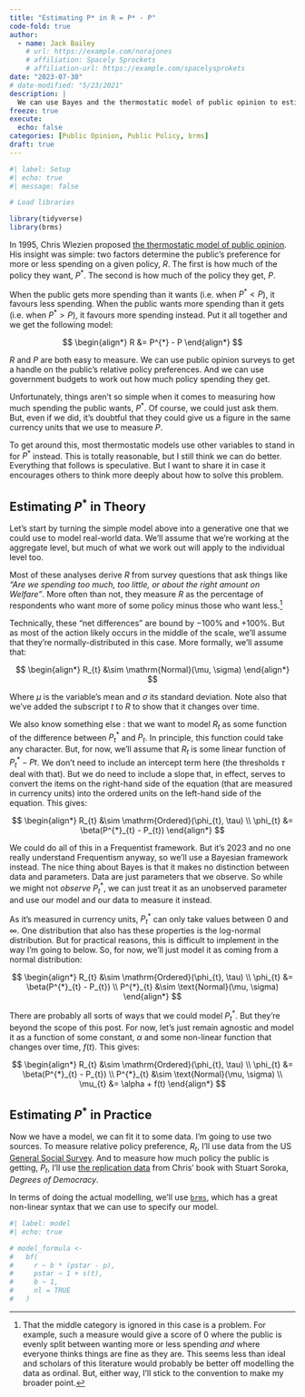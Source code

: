 ```yaml
---
title: "Estimating P* in R = P* - P"
code-fold: true
author:
  - name: Jack Bailey
    # url: https://example.com/norajones
    # affiliation: Spacely Sprockets
    # affiliation-url: https://example.com/spacelysprokets
date: "2023-07-30"
# date-modified: "5/23/2021"
description: |
  We can use Bayes and the thermostatic model of public opinion to estimate latent policy preferences
freeze: true
execute: 
  echo: false
categories: [Public Opinion, Public Policy, brms]
draft: true
---
```


```r
#| label: Setup
#| echo: true
#| message: false

# Load libraries

library(tidyverse)
library(brms)

```

In 1995, Chris Wlezien proposed [the thermostatic model of public opinion](https://www.jstor.org/stable/2111666). His insight was simple: two factors determine the public's preference for more or less spending on a given policy, $R$. The first is how much of the policy they want, $P^{*}$. The second is how much of the policy they get, $P$.

When the public gets more spending than it wants (i.e. when $P^{*} < P$), it favours less spending. When the public wants more spending than it gets (i.e. when $P^{*} > P$), it favours more spending instead. Put it all together and we get the following model:

$$
\begin{align*}
R &= P^{*} - P
\end{align*}
$$

$R$ and $P$ are both easy to measure. We can use public opinion surveys to get a handle on the public's relative policy preferences. And we can use government budgets to work out how much policy spending they get.

Unfortunately, things aren't so simple when it comes to measuring how much spending the public wants, $P^{*}$. Of course, we could just ask them. But, even if we did, it's doubtful that they could give us a figure in the same currency units that we use to measure $P$.

To get around this, most thermostatic models use other variables to stand in for $P^{*}$ instead. This is totally reasonable, but I still think we can do better. Everything that follows is speculative. But I want to share it in case it encourages others to think more deeply about how to solve this problem.

## Estimating $P^{*}$ in Theory

Let's start by turning the simple model above into a generative one that we could use to model real-world data. We'll assume that we're working at the aggregate level, but much of what we work out will apply to the individual level too.

Most of these analyses derive $R$ from survey questions that ask things like *"Are we spending too much, too little, or about the right amount on Welfare"*. More often than not, they measure $R$ as the percentage of respondents who want more of some policy minus those who want less.[^1]

[^1]: That the middle category is ignored in this case is a problem. For example, such a measure would give a score of $0$ where the public is evenly split between wanting more or less spending *and* where everyone thinks things are fine as they are. This seems less than ideal and scholars of this literature would probably be better off modelling the data as ordinal. But, either way, I'll stick to the convention to make my broader point.

Technically, these "net differences" are bound by $-100\%$ and $+100\%$. But as most of the action likely occurs in the middle of the scale, we'll assume that they're normally-distributed in this case. More formally, we'll assume that:

$$
\begin{align*}
R_{t} &\sim \mathrm{Normal}(\mu, \sigma)
\end{align*}
$$

Where $\mu$ is the variable's mean and $\sigma$ its standard deviation. Note also that we've added the subscript $t$ to $R$ to show that it changes over time.





We also know something else : that we want to model $R_{t}$ as some function of the difference between $P^{*}_{t}$ and $P_{t}$. In principle, this function could take any character. But, for now, we'll assume that $R_{t}$ is some linear function of $P^{*}_{t} - P{t}$. We don't need to include an intercept term here (the thresholds $\tau$ deal with that). But we do need to include a slope that, in effect, serves to convert the items on the right-hand side of the equation (that are measured in currency units) into the ordered units on the left-hand side of the equation. This gives:

$$
\begin{align*}
R_{t} &\sim \mathrm{Ordered}(\phi_{t}, \tau) \\
\phi_{t} &= \beta(P^{*}_{t} - P_{t})
\end{align*}
$$

We could do all of this in a Frequentist framework. But it's 2023 and no one really understand Frequentism anyway, so we'll use a Bayesian framework instead. The nice thing about Bayes is that it makes no distinction between data and parameters. Data are just parameters that we observe. So while we might not *observe* $P^{*}_{t}$, we can just treat it as an unobserved parameter and use our model and our data to measure it instead.

As it's measured in currency units, $P^{*}_{t}$ can only take values between $0$ and $\infty$. One distribution that also has these properties is the log-normal distribution. But for practical reasons, this is difficult to implement in the way I'm going to below. So, for now, we'll just model it as coming from a normal distribution:

$$
\begin{align*}
R_{t} &\sim \mathrm{Ordered}(\phi_{t}, \tau) \\
\phi_{t} &= \beta(P^{*}_{t} - P_{t}) \\
P^{*}_{t} &\sim \text{Normal}(\mu, \sigma)
\end{align*}
$$

There are probably all sorts of ways that we could model $P^{*}_{t}$. But they're beyond the scope of this post. For now, let's just remain agnostic and model it as a function of some constant, $\alpha$ and some non-linear function that changes over time, $f(t)$. This gives:

$$
\begin{align*}
R_{t} &\sim \mathrm{Ordered}(\phi_{t}, \tau) \\
\phi_{t} &= \beta(P^{*}_{t} - P_{t}) \\
P^{*}_{t} &\sim \text{Normal}(\mu, \sigma) \\
\mu_{t} &= \alpha + f(t)
\end{align*}
$$

## Estimating $P^{*}$ in Practice

Now we have a model, we can fit it to some data. I'm going to use two sources. To measure relative policy preference, $R_{t}$, I'll use data from the US [General Social Survey](https://gss.norc.org). And to measure how much policy the public is getting, $P_{t}$, I'll use [the replication data](https://dataverse.harvard.edu/dataset.xhtml?persistentId=doi:10.7910/DVN/IKPZPU) from Chris' book with Stuart Soroka, *Degrees of Democracy*.

In terms of doing the actual modelling, we'll use [`brms`](http://github.com/paul-buerkner/brms), which has a great non-linear syntax that we can use to specify our model.

```r
#| label: model
#| echo: true

# model_formula <- 
#   bf(
#     r ~ b * (pstar - p),
#     pstar ~ 1 + s(t),
#     b ~ 1,
#     nl = TRUE
#   )
```
